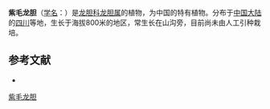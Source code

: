 {{Speciesbox
| name = 紫毛龙胆
| status = 
| status_system = 
| image =
| genus = Gentiana
| species = villifera
| authority = H. W. Li ex T. N. Ho
}}

'''紫毛龙胆'''（[[学名|学名]]：{{lang|la|''Gentiana villifera''}}）是[[龙胆科|龙胆科]][[龙胆属|龙胆属]]的植物，为中国的特有植物。分布于[[中国大陆|中国大陆]]的[[四川|四川]]等地，生长于海拔800米的地区，常生长在山沟旁，目前尚未由人工引种栽培。

== 参考文献 ==
<div class="references-small">
* {{cite web| url =http://www.bioinfo.cn/db05/KmzwSpecies.php?action=view&id=8180| title =紫毛龙胆| work =《中国高等植物数据库全库》| publisher =中国科学院微生物研究所| author =昆明植物研究所| accessdate =2009-02-24| deadurl =yes| archiveurl =https://web.archive.org/web/20160305004540/http://www.bioinfo.cn/db05/KmzwSpecies.php?action=view&id=8180| archivedate =2016-03-05}}
</div>
{{Taxonbar|from=Q15227376}}

[[Category:龙胆属|紫毛龙胆]]


{{植物小作品}}